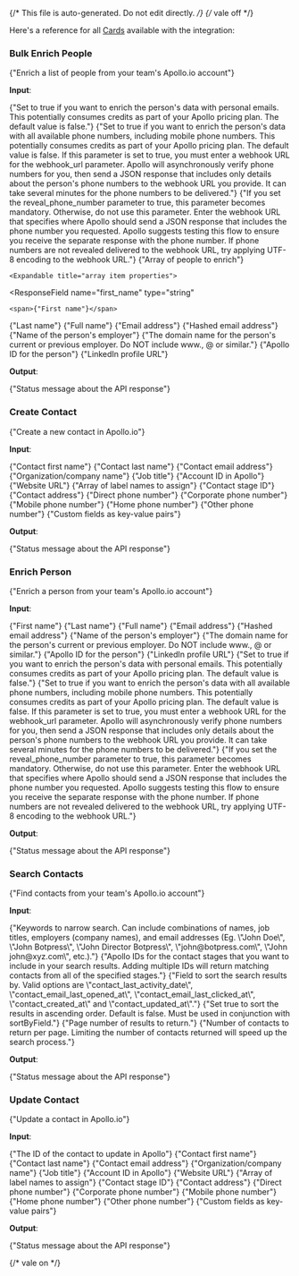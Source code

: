 {/* This file is auto-generated. Do not edit directly. */}
{/* vale off */}

Here's a reference for all [Cards](/learn/reference/cards/introduction) available with the integration:

### Bulk Enrich People

<span>{"Enrich a list of people from your team's Apollo.io account"}</span>

**Input**:

<Expandable title="input fields">
  <ResponseField
    name="reveal_personal_emails"
    type="boolean"
  >
    <span>{"Set to true if you want to enrich the person's data with personal emails. This potentially consumes credits as part of your Apollo pricing plan. The default value is false."}</span>
  </ResponseField>
  <ResponseField
    name="reveal_phone_numbers"
    type="boolean"
  >
    <span>{"Set to true if you want to enrich the person's data with all available phone numbers, including mobile phone numbers. This potentially consumes credits as part of your Apollo pricing plan. The default value is false. If this parameter is set to true, you must enter a webhook URL for the webhook_url parameter. Apollo will asynchronously verify phone numbers for you, then send a JSON response that includes only details about the person's phone numbers to the webhook URL you provide. It can take several minutes for the phone numbers to be delivered."}</span>
  </ResponseField>
  <ResponseField
    name="webhook_url"
    type="string (uri)"
  >
    <span>{"If you set the reveal_phone_number parameter to true, this parameter becomes mandatory. Otherwise, do not use this parameter. Enter the webhook URL that specifies where Apollo should send a JSON response that includes the phone number you requested. Apollo suggests testing this flow to ensure you receive the separate response with the phone number. If phone numbers are not revealed delivered to the webhook URL, try applying UTF-8 encoding to the webhook URL."}</span>
  </ResponseField>
  <ResponseField
    name="people"
    type="array"
    required
  >
    <span>{"Array of people to enrich"}</span>

    <Expandable title="array item properties">
  <ResponseField
    name="first_name"
    type="string"
  >
    <span>{"First name"}</span>
  </ResponseField>
  <ResponseField
    name="last_name"
    type="string"
  >
    <span>{"Last name"}</span>
  </ResponseField>
  <ResponseField
    name="name"
    type="string"
  >
    <span>{"Full name"}</span>
  </ResponseField>
  <ResponseField
    name="email"
    type="string (email)"
  >
    <span>{"Email address"}</span>
  </ResponseField>
  <ResponseField
    name="hashed_email"
    type="string"
  >
    <span>{"Hashed email address"}</span>
  </ResponseField>
  <ResponseField
    name="organization_name"
    type="string"
  >
    <span>{"Name of the person's employer"}</span>
  </ResponseField>
  <ResponseField
    name="domain"
    type="string"
  >
    <span>{"The domain name for the person's current or previous employer. Do NOT include www., @ or similar."}</span>
  </ResponseField>
  <ResponseField
    name="id"
    type="string"
  >
    <span>{"Apollo ID for the person"}</span>
  </ResponseField>
  <ResponseField
    name="linkedin_url"
    type="string (uri)"
  >
    <span>{"LinkedIn profile URL"}</span>
  </ResponseField>
    </Expandable>
  </ResponseField>
</Expandable>

**Output**:

<Expandable title="output">
  <ResponseField
    name="apiResponse"
    type="object"
    required
  >
    
  </ResponseField>
  <ResponseField
    name="message"
    type="string"
    required
  >
    <span>{"Status message about the API response"}</span>
  </ResponseField>
</Expandable>

### Create Contact

<span>{"Create a new contact in Apollo.io"}</span>

**Input**:

<Expandable title="input fields">
  <ResponseField
    name="first_name"
    type="string"
  >
    <span>{"Contact first name"}</span>
  </ResponseField>
  <ResponseField
    name="last_name"
    type="string"
  >
    <span>{"Contact last name"}</span>
  </ResponseField>
  <ResponseField
    name="email"
    type="string (email)"
  >
    <span>{"Contact email address"}</span>
  </ResponseField>
  <ResponseField
    name="organization_name"
    type="string"
  >
    <span>{"Organization/company name"}</span>
  </ResponseField>
  <ResponseField
    name="title"
    type="string"
  >
    <span>{"Job title"}</span>
  </ResponseField>
  <ResponseField
    name="account_id"
    type="string"
  >
    <span>{"Account ID in Apollo"}</span>
  </ResponseField>
  <ResponseField
    name="website_url"
    type="string (uri)"
  >
    <span>{"Website URL"}</span>
  </ResponseField>
  <ResponseField
    name="label_names"
    type="array"
  >
    <span>{"Array of label names to assign"}</span>
  </ResponseField>
  <ResponseField
    name="contact_stage_id"
    type="string"
  >
    <span>{"Contact stage ID"}</span>
  </ResponseField>
  <ResponseField
    name="present_raw_address"
    type="string"
  >
    <span>{"Contact address"}</span>
  </ResponseField>
  <ResponseField
    name="direct_phone"
    type="string"
  >
    <span>{"Direct phone number"}</span>
  </ResponseField>
  <ResponseField
    name="corporate_phone"
    type="string"
  >
    <span>{"Corporate phone number"}</span>
  </ResponseField>
  <ResponseField
    name="mobile_phone"
    type="string"
  >
    <span>{"Mobile phone number"}</span>
  </ResponseField>
  <ResponseField
    name="home_phone"
    type="string"
  >
    <span>{"Home phone number"}</span>
  </ResponseField>
  <ResponseField
    name="other_phone"
    type="string"
  >
    <span>{"Other phone number"}</span>
  </ResponseField>
  <ResponseField
    name="typed_custom_fields"
    type="object"
  >
    <span>{"Custom fields as key-value pairs"}</span>
  </ResponseField>
</Expandable>

**Output**:

<Expandable title="output">
  <ResponseField
    name="apiResponse"
    type="object"
    required
  >
    
  </ResponseField>
  <ResponseField
    name="message"
    type="string"
    required
  >
    <span>{"Status message about the API response"}</span>
  </ResponseField>
</Expandable>

### Enrich Person

<span>{"Enrich a person from your team's Apollo.io account"}</span>

**Input**:

<Expandable title="input fields">
  <ResponseField
    name="first_name"
    type="string"
  >
    <span>{"First name"}</span>
  </ResponseField>
  <ResponseField
    name="last_name"
    type="string"
  >
    <span>{"Last name"}</span>
  </ResponseField>
  <ResponseField
    name="name"
    type="string"
  >
    <span>{"Full name"}</span>
  </ResponseField>
  <ResponseField
    name="email"
    type="string (email)"
  >
    <span>{"Email address"}</span>
  </ResponseField>
  <ResponseField
    name="hashed_email"
    type="string"
  >
    <span>{"Hashed email address"}</span>
  </ResponseField>
  <ResponseField
    name="organization_name"
    type="string"
  >
    <span>{"Name of the person's employer"}</span>
  </ResponseField>
  <ResponseField
    name="domain"
    type="string"
  >
    <span>{"The domain name for the person's current or previous employer. Do NOT include www., @ or similar."}</span>
  </ResponseField>
  <ResponseField
    name="id"
    type="string"
  >
    <span>{"Apollo ID for the person"}</span>
  </ResponseField>
  <ResponseField
    name="linkedin_url"
    type="string (uri)"
  >
    <span>{"LinkedIn profile URL"}</span>
  </ResponseField>
  <ResponseField
    name="reveal_personal_emails"
    type="boolean"
  >
    <span>{"Set to true if you want to enrich the person's data with personal emails. This potentially consumes credits as part of your Apollo pricing plan. The default value is false."}</span>
  </ResponseField>
  <ResponseField
    name="reveal_phone_numbers"
    type="boolean"
  >
    <span>{"Set to true if you want to enrich the person's data with all available phone numbers, including mobile phone numbers. This potentially consumes credits as part of your Apollo pricing plan. The default value is false. If this parameter is set to true, you must enter a webhook URL for the webhook_url parameter. Apollo will asynchronously verify phone numbers for you, then send a JSON response that includes only details about the person's phone numbers to the webhook URL you provide. It can take several minutes for the phone numbers to be delivered."}</span>
  </ResponseField>
  <ResponseField
    name="webhook_url"
    type="string (uri)"
  >
    <span>{"If you set the reveal_phone_number parameter to true, this parameter becomes mandatory. Otherwise, do not use this parameter. Enter the webhook URL that specifies where Apollo should send a JSON response that includes the phone number you requested. Apollo suggests testing this flow to ensure you receive the separate response with the phone number. If phone numbers are not revealed delivered to the webhook URL, try applying UTF-8 encoding to the webhook URL."}</span>
  </ResponseField>
</Expandable>

**Output**:

<Expandable title="output">
  <ResponseField
    name="apiResponse"
    type="object"
    required
  >
    
  </ResponseField>
  <ResponseField
    name="message"
    type="string"
    required
  >
    <span>{"Status message about the API response"}</span>
  </ResponseField>
</Expandable>

### Search Contacts

<span>{"Find contacts from your team's Apollo.io account"}</span>

**Input**:

<Expandable title="input fields">
  <ResponseField
    name="q_keywords"
    type="string"
  >
    <span>{"Keywords to narrow search. Can include combinations of names, job titles, employers (company names), and email addresses (Eg. \"John Doe\", \"John Botpress\", \"John Director Botpress\", \"john@botpress.com\", \"John john@xyz.com\", etc.)."}</span>
  </ResponseField>
  <ResponseField
    name="contact_stage_ids"
    type="array"
  >
    <span>{"Apollo IDs for the contact stages that you want to include in your search results. Adding multiple IDs will return matching contacts from all of the specified stages."}</span>
  </ResponseField>
  <ResponseField
    name="sort_by_field"
    type="string"
  >
    <span>{"Field to sort the search results by. Valid options are \"contact_last_activity_date\", \"contact_email_last_opened_at\", \"contact_email_last_clicked_at\", \"contact_created_at\" and \"contact_updated_at\"."}</span>
  </ResponseField>
  <ResponseField
    name="sort_ascending"
    type="boolean"
  >
    <span>{"Set true to sort the results in ascending order. Default is false. Must be used in conjunction with sortByField."}</span>
  </ResponseField>
  <ResponseField
    name="page"
    type="number"
  >
    <span>{"Page number of results to return."}</span>
  </ResponseField>
  <ResponseField
    name="per_page"
    type="number"
  >
    <span>{"Number of contacts to return per page. Limiting the number of contacts returned will speed up the search process."}</span>
  </ResponseField>
</Expandable>

**Output**:

<Expandable title="output">
  <ResponseField
    name="apiResponse"
    type="object"
    required
  >
    
  </ResponseField>
  <ResponseField
    name="message"
    type="string"
    required
  >
    <span>{"Status message about the API response"}</span>
  </ResponseField>
</Expandable>

### Update Contact

<span>{"Update a contact in Apollo.io"}</span>

**Input**:

<Expandable title="input fields">
  <ResponseField
    name="contact_id"
    type="string"
    required
  >
    <span>{"The ID of the contact to update in Apollo"}</span>
  </ResponseField>
  <ResponseField
    name="first_name"
    type="string"
  >
    <span>{"Contact first name"}</span>
  </ResponseField>
  <ResponseField
    name="last_name"
    type="string"
  >
    <span>{"Contact last name"}</span>
  </ResponseField>
  <ResponseField
    name="email"
    type="string (email)"
  >
    <span>{"Contact email address"}</span>
  </ResponseField>
  <ResponseField
    name="organization_name"
    type="string"
  >
    <span>{"Organization/company name"}</span>
  </ResponseField>
  <ResponseField
    name="title"
    type="string"
  >
    <span>{"Job title"}</span>
  </ResponseField>
  <ResponseField
    name="account_id"
    type="string"
  >
    <span>{"Account ID in Apollo"}</span>
  </ResponseField>
  <ResponseField
    name="website_url"
    type="string (uri)"
  >
    <span>{"Website URL"}</span>
  </ResponseField>
  <ResponseField
    name="label_names"
    type="array"
  >
    <span>{"Array of label names to assign"}</span>
  </ResponseField>
  <ResponseField
    name="contact_stage_id"
    type="string"
  >
    <span>{"Contact stage ID"}</span>
  </ResponseField>
  <ResponseField
    name="present_raw_address"
    type="string"
  >
    <span>{"Contact address"}</span>
  </ResponseField>
  <ResponseField
    name="direct_phone"
    type="string"
  >
    <span>{"Direct phone number"}</span>
  </ResponseField>
  <ResponseField
    name="corporate_phone"
    type="string"
  >
    <span>{"Corporate phone number"}</span>
  </ResponseField>
  <ResponseField
    name="mobile_phone"
    type="string"
  >
    <span>{"Mobile phone number"}</span>
  </ResponseField>
  <ResponseField
    name="home_phone"
    type="string"
  >
    <span>{"Home phone number"}</span>
  </ResponseField>
  <ResponseField
    name="other_phone"
    type="string"
  >
    <span>{"Other phone number"}</span>
  </ResponseField>
  <ResponseField
    name="typed_custom_fields"
    type="object"
  >
    <span>{"Custom fields as key-value pairs"}</span>
  </ResponseField>
</Expandable>

**Output**:

<Expandable title="output">
  <ResponseField
    name="apiResponse"
    type="object"
    required
  >
    
  </ResponseField>
  <ResponseField
    name="message"
    type="string"
    required
  >
    <span>{"Status message about the API response"}</span>
  </ResponseField>
</Expandable>


{/* vale on */}
